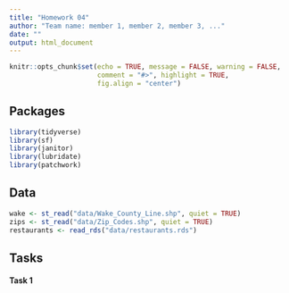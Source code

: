 ```yaml
---
title: "Homework 04"
author: "Team name: member 1, member 2, member 3, ..."
date: ""
output: html_document
---
```


```r
knitr::opts_chunk$set(echo = TRUE, message = FALSE, warning = FALSE,
                      comment = "#>", highlight = TRUE,
                      fig.align = "center")
```

## Packages

```r
library(tidyverse)
library(sf)
library(janitor)
library(lubridate)
library(patchwork)
```

## Data

```r
wake <- st_read("data/Wake_County_Line.shp", quiet = TRUE)
zips <- st_read("data/Zip_Codes.shp", quiet = TRUE)
restaurants <- read_rds("data/restaurants.rds")
```

## Tasks

#### Task 1

```r

```


